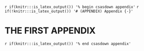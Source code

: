 <!-- The following code should appear at the beginning of the first appendix.
(if you have one)
After that, all subsequent sections will be turned into appendices. -->

`r if(knitr:::is_latex_output()) '% begin csasdown appendix'`
`r if(!knitr:::is_latex_output()) '# (APPENDIX) Appendix {-}'`

\clearpage

# THE FIRST APPENDIX {#app:first-appendix}


<!-- At the end of your appendices add: -->
`r if(knitr:::is_latex_output()) '% end csasdown appendix'`
